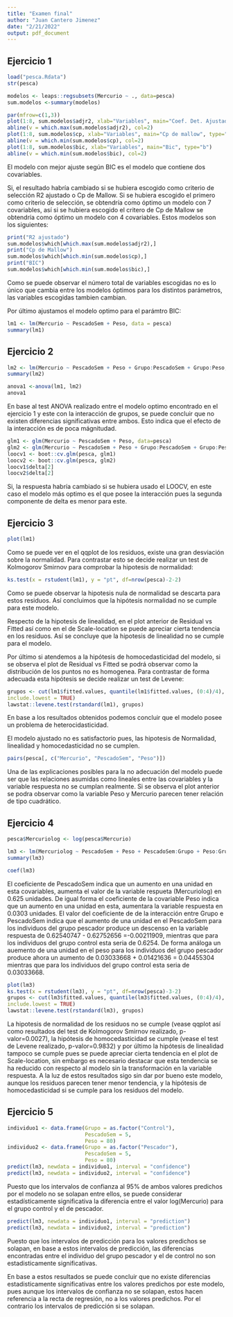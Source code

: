 ```yaml
---
title: "Examen final"
author: "Juan Cantero Jimenez"
date: "2/21/2022"
output: pdf_document
---
```


## Ejercicio 1  

```r
load("pesca.Rdata")
str(pesca)
```

```r
modelos <- leaps::regsubsets(Mercurio ~ ., data=pesca)
sum.modelos <-summary(modelos)
```

```r
par(mfrow=c(1,3))
plot(1:8, sum.modelos$adjr2, xlab="Variables", main="Coef. Det. Ajustado", type="b")
abline(v = which.max(sum.modelos$adjr2), col=2)
plot(1:8, sum.modelos$cp, xlab="Variables", main="Cp de mallow", type="b")
abline(v = which.min(sum.modelos$cp), col=2)
plot(1:8, sum.modelos$bic, xlab="Variables", main="Bic", type="b")
abline(v = which.min(sum.modelos$bic), col=2)
```
El modelo con mejor ajuste según BIC es el modelo que contiene dos covariables.  

Si, el resultado habría cambiado si se hubiera escogido como criterio de selección R2 ajustado o Cp de Mallow. Si se hubiera escogido el primero como criterio de selección, se obtendría como óptimo un modelo con 7 covariables, así si se hubiera escogido el critero de Cp de Mallow se obtendría como óptimo un modelo con 4 covariables. Estos modelos son los siguientes:

```r
print("R2 ajustado")
sum.modelos$which[which.max(sum.modelos$adjr2),]
print("Cp de Mallow")
sum.modelos$which[which.min(sum.modelos$cp),]
print("BIC")
sum.modelos$which[which.min(sum.modelos$bic),]
```
Como se puede observar el número total de variables escogidas no es lo único que cambia entre los modelos óptimos para los distintos parámetros, las variables escogidas tambien cambian. 

Por último ajustamos el modelo optimo para el parámtro BIC:


```r
lm1 <- lm(Mercurio ~ PescadoSem + Peso, data = pesca)
summary(lm1)
```

## Ejercicio 2  


```r
lm2 <- lm(Mercurio ~ PescadoSem + Peso + Grupo:PescadoSem + Grupo:Peso, data=pesca)
summary(lm2)
```

```r
anova1 <-anova(lm1, lm2)
anova1
```
En base al test ANOVA realizado entre el modelo optimo encontrado en el ejercicio 1 y este con la interacción de grupos, se puede concluir que no existen diferencias significativas entre ambos. Esto indica que el efecto de la interacción es de poca mágnitudad. 

```r
glm1 <- glm(Mercurio ~ PescadoSem + Peso, data=pesca)
glm2 <- glm(Mercurio ~ PescadoSem + Peso + Grupo:PescadoSem + Grupo:Peso, data=pesca)
loocv1 <- boot::cv.glm(pesca, glm1) 
loocv2 <- boot::cv.glm(pesca, glm2)
loocv1$delta[2]
loocv2$delta[2]


```  

Si, la respuesta habría cambiado si se hubiera usado el LOOCV, en este caso el modelo más optimo es el que posee la interacción pues la segunda componente de delta es menor para este. 

## Ejercicio 3  

```r
plot(lm1)
```

Como se puede ver en el qqplot de los residuos, existe una gran desviación sobre la normalidad. Para contrastar esto se decide realizar un test de Kolmogorov Smirnov para comprobar la hipotesis de normalidad:

```r
ks.test(x = rstudent(lm1), y = "pt", df=nrow(pesca)-2-2)
```  

Como se puede observar la hipotesis nula de normalidad se descarta para estos residuos. Así concluimos que la hipótesis normalidad no se cumple para este modelo. 

Respecto de la hipotesis de linealidad, en el plot anterior de Residual vs Fitted así como en el de Scale-location se puede apreciar cierta tendencia en los residuos. Así se concluye que la hipotesis de linealidad no se cumple para el modelo. 

Por último si atendemos a la hipótesis de homocedasticidad del modelo, si se observa el plot de Residual vs Fitted se podrá observar como la distribución de los puntos no es homogenea. Para contrastar de forma adecuada esta hipótesis se decide realizar un test de Levene:

```r
grupos <- cut(lm1$fitted.values, quantile(lm1$fitted.values, (0:4)/4),
include.lowest = TRUE)
lawstat::levene.test(rstandard(lm1), grupos)
```  
En base a los resultados obtenidos podemos concluir que el modelo posee un problema de heterocidasticidad. 

El modelo ajustado no es satisfactorio pues, las hipotesis de Normalidad, linealidad y homocedasticidad no se cumplen.

```r
pairs(pesca[, c("Mercurio", "PescadoSem", "Peso")])
```  
Una de las explicaciones posibles para la no adecuación del modelo puede ser que las relaciones asumidas como lineales entre las covariables y la variable respuesta no se cumplan realmente. Si se observa el plot anterior se podra observar como la variable Peso y Mercurio parecen tener relación de tipo cuadrático.


## Ejercicio 4  

```r
pesca$Mercuriolog <- log(pesca$Mercurio)
```

```r
lm3 <- lm(Mercuriolog ~ PescadoSem + Peso + PescadoSem:Grupo + Peso:Grupo, data = pesca)
summary(lm3)
```

```r
coef(lm3)
```
El coeficiente de PescadoSem indica que un aumento en una unidad en esta covariables, aumenta el valor de la variable respueta (Mercuriolog) en 0.625 unidades. De igual forma el coeficiente de la covariable Peso indica que un aumento en una unidad en esta, aumentara la variable respuesta en 0.0303 unidades. El valor del coeficiente de de la interacción entre Grupo e PescadoSem indica que el aumento de una unidad en el PescadoSem para los individuos del grupo pescador produce un descenso en la variable respuesta de 0.62540747 - 0.62752656 =-0.00211909, mientras que para los individuos del grupo control esta seria de 0.6254. De forma análoga un auemento de una unidad en el peso para los individuos del grupo pescador produce ahora un aumento de 0.03033668 + 0.01421636 = 0.04455304 mientras que para los individuos del grupo control esta seria de 0.03033668. 


```r
plot(lm3)
ks.test(x = rstudent(lm3), y = "pt", df=nrow(pesca)-3-2)
grupos <- cut(lm3$fitted.values, quantile(lm3$fitted.values, (0:4)/4),
include.lowest = TRUE)
lawstat::levene.test(rstandard(lm3), grupos)

```
La hipotesis de normalidad de los residuos no se cumple (vease qqplot así como resultados del test de Kolmogorov Smirnov realizado, p-valor=0.0027), la hipótesis de homocedasticidad  se cumple (vease el test de Levene realizado, p-valor=0.9832) y por último la hipótesis de linealidad tampoco se cumple pues se puede apreciar cierta tendencia en el plot de Scale-location, sin embargo es necesario destacar que esta tendencia se ha reducido con respecto al modelo sin la transformación en la variable respuesta. A la luz de estos resultados sigo sin dar por bueno este modelo, aunque los residuos parecen tener menor tendencia, y la hipótesis de homocedasticidad si se cumple para los residuos del modelo.


## Ejercicio 5  

```r
individuo1 <- data.frame(Grupo = as.factor("Control"),
                         PescadoSem = 5,
                         Peso = 80)
individuo2 <- data.frame(Grupo = as.factor("Pescador"),
                         PescadoSem = 5,
                         Peso = 80)
predict(lm3, newdata = individuo1, interval = "confidence")
predict(lm3, newdata = individuo2, interval = "confidence")
```
Puesto que los intervalos de confianza al 95% de ambos valores predichos por el modelo no se solapan entre ellos, se puede considerar estadísticamente significativa la diferencia entre el valor log(Mercurio) para el grupo control y el de pescador. 

```r
predict(lm3, newdata = individuo1, interval = "prediction")
predict(lm3, newdata = individuo2, interval = "prediction")
```
Puesto que los intervalos de predicción para los valores predichos se solapan, en base a estos intervalos de predicción, las diferencias encontradas entre el individuo del grupo pescador y el de control no son estadisticamente significativas. 

En base a estos resultados se puede concluir que no existe diferencias  estadisticamente significativas entre los valores predichos por este modelo, pues aunque los intervalos de confianza no se solapan, estos hacen referencia a la recta de regresión, no a los valores predichos. Por el contrario los intervalos de predicción si se solapan. 


